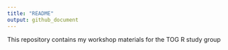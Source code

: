 ```yaml
---
title: "README"
output: github_document
---
```


This repository contains my workshop materials for the TOG R study group